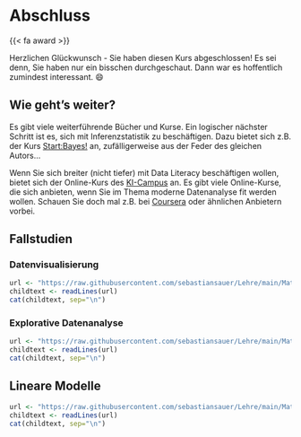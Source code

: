 # Abschluss {.appendix}


{{< fa award >}}                      
 
 
 

Herzlichen Glückwunsch - Sie haben diesen Kurs abgeschlossen! 
Es sei denn, Sie haben nur ein bisschen durchgeschaut. 
Dann war es hoffentlich zumindest interessant.  😄 


## Wie geht's weiter?

Es gibt viele weiterführende Bücher und Kurse.
Ein logischer nächster Schritt ist es, sich mit Inferenzstatistik zu beschäftigen.
Dazu bietet sich z.B. der Kurs [Start:Bayes!](https://start-bayes.netlify.app/) an,
zufälligerweise aus der Feder des gleichen Autors...

Wenn Sie sich breiter (nicht tiefer) mit Data Literacy beschäftigen wollen,
bietet sich der Online-Kurs des [KI-Campus](https://learn.ki-campus.org/courses/dali-basis-THK2021) an.
Es gibt viele Online-Kurse, die sich anbieten, wenn Sie im Thema moderne Datenanalyse fit werden wollen.
Schauen Sie doch mal z.B. bei [Coursera](https://www.coursera.org/specializations/data-science) oder ähnlichen Anbietern vorbei.


## Fallstudien



### Datenvisualisierung


```r
url <- "https://raw.githubusercontent.com/sebastiansauer/Lehre/main/Material/yacsdas-vis.md"
childtext <- readLines(url)
cat(childtext, sep="\n")
```








### Explorative Datenanalyse


```r
url <- "https://raw.githubusercontent.com/sebastiansauer/Lehre/main/Material/yacsdas-EDA.md"
childtext <- readLines(url)
cat(childtext, sep="\n")
```








## Lineare Modelle




```r
url <- "https://raw.githubusercontent.com/sebastiansauer/Lehre/main/Material/yacsdas-lm.md"
childtext <- readLines(url)
cat(childtext, sep="\n")
```



